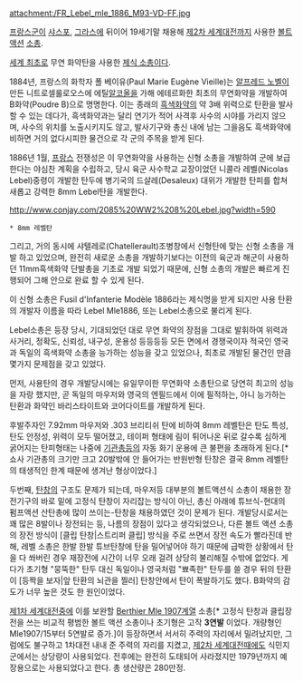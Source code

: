 attachment:/FR_Lebel_mle_1886_M93-VD-FF.jpg

[[프랑스군]]이 [[샤스포]], [[그라스]]에 뒤이어 19세기말 채용해 [[제2차 세계대전]]까지 사용한 [[볼트액션]] [[소총]].

[[세계 최초]]로 무연 화약탄을 사용한 [[제식 소총]]이다.

1884년, 프랑스의 화학자 폴 베이유(Paul Marie Eugène Vieille)는 [[알프레드 노벨]]이 만든 니트로셀룰로오스에 에틸[[알코올]]을 가해 에테르화한 최초의 무연화약을 개발하여 B화약(Poudre B)으로 명명한다. 이는 종래의 [[흑색화약]]의 약 3배 위력으로 탄환을 발사할 수 있는 데다가, 흑색화약과는 달리 연기가 적어 사격후 사수의 시야를 가리지 않으며, 사수의 위치를 노출시키지도 않고, 발사기구와 총신 내에 남는 그을음도 흑색화약에 비하면 거의 없다시피한 물건으로 각 군의 주목을 받게 된다.

1886년 1월, [[프랑스]] 전쟁성은 이 무연화약을 사용하는 신형 소총을 개발하여 군에 보급한다는 야심찬 계획을 수립하고, 당시 육군 사수학교 교장이었던 니콜라 레벨(Nicolas Lebel)중령이 개발한 탄두에 병기국의 드살레(Desaleux) 대위가 개발한 탄피를 합쳐 새롭고 강력한 8mm Lebel탄을 개발한다. 

http://www.conjay.com/2085%20WW2%208%20Lebel.jpg?width=590
 * 8mm 레벨탄

그리고, 거의 동시에 샤텔레로(Chatellerault)조병창에서 신형탄에 맞는 신형 소총을 개발 하고 있었으며, 완전히 새로운 소총을 개발하기보다는 이전의 육군과 해군이 사용하던 11mm흑색화약 단발총을 기초로 개발 되었기 때문에, 신형 소총의 개발은 빠르게 진행되어 그해 안으로 완료 할 수 있게 된다.

이 신형 소총은 Fusil d'Infanterie Modèle 1886라는 제식명을 받게 되지만 사용 탄환의 개발자 이름을 따라 Lebel Mle1886, 또는 Lebel소총으로 불리게 된다.

Lebel소총은 등장 당시, 기대되었던 대로 무연 화약의 장점을 그대로 발휘하여 위력과 사거리, 정확도, 신뢰성, 내구성, 운용성 등등등등 모든 면에서 경쟁국이자 적국인 영국과 독일의 흑색화약 소총을 능가하는 성능을 갖고 있었으나, 최초로 개발된 물건인 만큼 몇가지 문제점을 갖고 있었다.

먼저, 사용탄의 경우 개발당시에는 유일무이한 무연화약 소총탄으로 당연히 최고의 성능을 자랑 했지만, 곧 독일의 마우저와 영국의 엔필드에서 이에 필적하는, 아니 능가하는 탄환과 화약인 바리스타이트와 코어다이트를 개발하게 된다. 

후발주자인 7.92mm 마우저와 .303 브리티쉬 탄에 비하여 8mm 레벨탄은 탄도 특성, 탄도 안정성, 위력이 모두 떨어졌고, 테이퍼 형태에 림이 튀어나온 뒤로 갈수록 심하게 굵어지는 탄피형태는 나중에 [[기관총]]등의 자동 화기 운용에 큰 불편을 초래하게 된다.[* 쇼사 기관총의 크기만 크고 20발밖에 안 들어가는 반원반형 탄창은 결국 8mm 레벨탄의 태생적인 한계 때문에 생겨난 형상이었다.]

두번째, [[탄창]]의 구조도 문제가 되는데, 마우저등 대부분의 볼트액션식 소총이 채용한  장전기구의 바로 밑에 고정식 탄창이 자리잡는 방식이 아닌, 총신 아래에 튜브식-현대의 펌프액션 산탄총에 많이 쓰이는-탄창을 채용하였던 것이 문제가 된다.
개발당시로서는 꽤 많은 8발이나 장전되는 등, 나름의 장점이 있다고 생각되었으나, 다른 볼트 액션 소총의 장전 방식이 [클립 탄창|스트리퍼 클립] 방식을 주로 쓰면서 장전 속도가 빨라진데 반해, 레벨 소총은 한발 한발 튜브탄창에 탄을 밀어넣어야 하기 때문에 급박한 상황에서 탄을 다 쏴버린 경우 재장전에 시간이 너무 오래 걸려 상당히 불리해질 수밖에 없었다.
게다가 초기형 "뭉뚝한" 탄두 대신 독일이나 영국처럼 "뾰족한" 탄두를 쓸 경우 뒤의 탄환이 [등짝을 보자|앞 탄환의 뇌관을 찔러] 탄창안에서 탄이 폭발하기도 했다. B화약의 감도가 너무 높은 것도 한 원인이었다.

[[제1차 세계대전]]중에 이를 보완할 [[Berthier Mle 1907]]계열 소총[* 고정식 탄창과 클립장전을 쓰는 비교적 평범한 볼트 액션 소총이나 초기형은 고작 '''3연발''' 이었다. 개량형인 Mle1907/15부터 5연발로 증가.]이 등장하면서 서서히 주력의 자리에서 밀려났지만, 그럼에도 불구하고 1차대전 내내 준 주력의 자리를 지켰고, [[제2차 세계대전]]때에도 식민지군에서는 상당량이 사용되었다. 전후에는 완전히 도태되어 사라졌지만 1979년까지 예장용으로는 사용되었다고 한다. 총 생산량은 280만정. 
